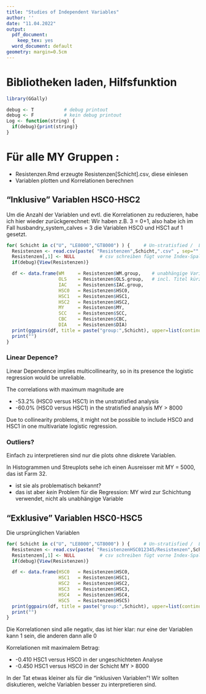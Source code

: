```yaml
---
title: "Studies of Independent Variables"
author: ''
date: "11.04.2022"
output:
  pdf_document:
    keep_tex: yes
  word_document: default
geometry: margin=0.5cm
---
```


# Bibliotheken laden, Hilfsfunktion

```r
library(GGally)

debug <- T           # debug printout
debug <- F           # kein debug printout
Log <- function(string) {
  if(debug){print(string)}  
}
```

# Für alle MY Gruppen :

- Resistenzen.Rmd erzeugte Resistenzen[Schicht].csv, diese einlesen
- Variablen plotten und Korrelationen berechnen

## "Inklusive" Variablen HSC0-HSC2

Um die Anzahl der Variablen und evtl. die Korrelationen zu reduzieren, habe ich hier wieder zurückgerechnet: Wir haben z.B. 3 = 0+1, also habe ich im Fall husbandry_system_calves = 3 die Variablen HSC0 und HSC1 auf 1 gesetzt.

```r
for( Schicht in c("U", "LE8000","GT8000") ) {     # Un-stratisfied /  Less than or Equal to 8000 / Greater Than 8000 
  Resistenzen <- read.csv(paste( "Resistenzen",Schicht,".csv" , sep="" ) )
  Resistenzen[,1] <- NULL         # csv schreiben fügt vorne Index-Spalte an; diese entfernen             
  if(debug){View(Resistenzen)}

  df <- data.frame(WM     = Resistenzen$WM.group,    # unabhängige Variablen extrahieren
                   OLS    = Resistenzen$OLS.group,   # incl. Titel kürzen, sonst Platzprobleme ...
                   IAC    = Resistenzen$IAC.group, 
                   HSC0   = Resistenzen$HSC0,
                   HSC1   = Resistenzen$HSC1,
                   HSC2   = Resistenzen$HSC2,
                   MY     = Resistenzen$MY, 
                   SCC    = Resistenzen$SCC, 
                   CBC    = Resistenzen$CBC, 
                   DIA    = Resistenzen$DIA)
  print(ggpairs(df, title = paste("group:",Schicht), upper=list(continuos=wrap("cor",size=6))))
  print("")
}
```

### Linear Depence?

Linear Dependence implies multicollinearity, so in its presence the logistic regression would be unreliable.

The correlations with maximum magnitude are

- -53.2% (HSC0 versus HSC1) in the unstratisfied analysis 
- -60.0% (HSC0 versus HSC1) in the stratisfied analysis MY > 8000

Due to collinearity problems, it might not be possible to include HSC0 and HSC1 in one multivariate logistic regression.

### Outliers?

Einfach zu interpretieren sind nur die plots ohne diskrete Variablen. 

In Histogrammen und Streuplots sehe ich einen Ausreisser mit MY = 5000, das ist Farm 32. 

- ist sie als problematisch bekannt? 
- das ist aber *kein* Problem für die Regression: MY wird zur Schichtung verwendet, nicht als unabhängige Variable

## "Exklusive" Variablen HSC0-HSC5

Die ursprünglichen Variablen

```r
for( Schicht in c("U", "LE8000","GT8000") ) {     # Un-stratisfied /  Less than or Equal to 8000 / Greater Than 8000 
  Resistenzen <- read.csv(paste( "ResistenzenHSC012345/Resistenzen",Schicht,".csv" , sep="" ) )
  Resistenzen[,1] <- NULL         # csv schreiben fügt vorne Index-Spalte an; diese entfernen             
  if(debug){View(Resistenzen)}

  df <- data.frame(HSC0   = Resistenzen$HSC0,
                   HSC1   = Resistenzen$HSC1,
                   HSC2   = Resistenzen$HSC2,
                   HSC3   = Resistenzen$HSC3,
                   HSC4   = Resistenzen$HSC4,
                   HSC5   = Resistenzen$HSC5)
  print(ggpairs(df, title = paste("group:",Schicht), upper=list(continuos=wrap("cor",size=6))))
  print("")
}
```

Die Korrelationen sind alle negativ, das ist hier klar: nur eine der Variablen kann 1 sein, die anderen dann alle 0

Korrelationen mit maximalem Betrag:

- -0.410 HSC1 versus HSC0 in der ungeschichteten Analyse
- -0.450 HSC1 versus HSC0 in der Schicht MY > 8000

In der Tat etwas kleiner als für die "inklusiven Variablen"! Wir sollten diskutieren, welche Variablen besser zu interpretieren sind.

